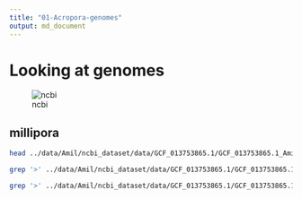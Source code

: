 ```yaml
---
title: "01-Acropora-genomes"
output: md_document
---
```


# Looking at genomes

![ncbi](https://gannet.fish.washington.edu/seashell/snaps/Genome_-_NCBI_-_NLM_2023-03-02_11-52-28.png)

## millipora

```bash
head ../data/Amil/ncbi_dataset/data/GCF_013753865.1/GCF_013753865.1_Amil_v2.1_genomic.fna
```

```bash
grep '>' ../data/Amil/ncbi_dataset/data/GCF_013753865.1/GCF_013753865.1_Amil_v2.1_genomic.fna | wc -l
```

```bash
grep '>' ../data/Amil/ncbi_dataset/data/GCF_013753865.1/GCF_013753865.1_Amil_v2.1_genomic.fna | head -40
```
